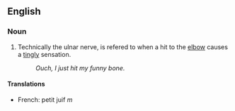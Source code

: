 ==English==
===Noun===
#Technically the ulnar nerve, is refered to when a hit to the [[elbow]] causes a [[tingly]] sensation.
#:''Ouch, I just hit my funny bone.''
====Translations====
*French: petit juif ''m''